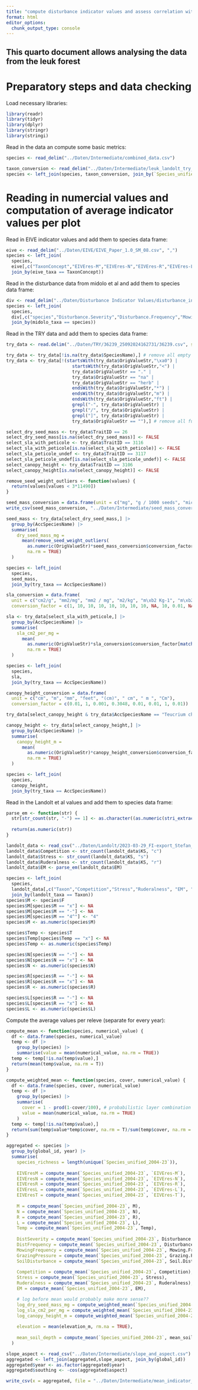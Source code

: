 ```yaml
---
title: "compute disturbance indicator values and assess correlation with existing systems"
format: html
editor_options: 
  chunk_output_type: console
---
```


## This quarto document allows analysing the data from the leuk forest

# Preparatory steps and data checking

Load necessary libraries:
```r
library(readr)
library(tidyr)
library(dplyr)
library(stringr)
library(stringi)
```

Read in the data an compute some basic metrics:
```r
species <- read_delim("../Daten/Intermediate/combined_data.csv")

taxon_conversion <- read_delim("../Daten/Intermediate/leuk_landolt_try_midolo_eive_taxon_conversion.csv")
species <- left_join(species, taxon_conversion, join_by(`Species_unified_2004-23` == infoflora_taxon))
```

# Reading in numercial values and computation of average indicator values per plot

Read in EIVE indicator values and add them to species data frame:
```r
eive <- read_delim("../Daten/EIVE/EIVE_Paper_1.0_SM_08.csv", ",")
species <- left_join(
  species, 
  eive[,c("TaxonConcept","EIVEres-M","EIVEres-N","EIVEres-R","EIVEres-L","EIVEres-T")], 
  join_by(eive_taxa == TaxonConcept))
```

Read in the disturbance data from midolo et al and add them to species data frame:
```r
div <- read_delim("../Daten/Disturbance Indicator Values/disturbance_indicator_values.csv", ",")
species <- left_join(
  species, 
  div[,c("species","Disturbance.Severity","Disturbance.Frequency","Mowing.Frequency", "Grazing.Pressure","Soil.Disturbance")], 
  join_by(midolo_taxa == species))
```

Read in the TRY data and add them to species data frame:
```r
try_data <- read.delim("../Daten/TRY/36239_25092024162731/36239.csv", sep = "\t", encoding = 'Latin-1')

try_data <- try_data[!is.na(try_data$SpeciesName),] # remove all empty rows
try_data <- try_data[!(startsWith(try_data$OrigValueStr,"\xa0") | 
                         startsWith(try_data$OrigValueStr,"<") | 
                         try_data$OrigValueStr == "." |
                         try_data$OrigValueStr == "na" |
                         try_data$OrigValueStr == "herb" |
                         endsWith(try_data$OrigValueStr,"*") |
                         endsWith(try_data$OrigValueStr,"m") |
                         endsWith(try_data$OrigValueStr,"ft") |
                         grepl("-", try_data$OrigValueStr) |
                         grepl("/", try_data$OrigValueStr) |
                         grepl("]", try_data$OrigValueStr) |
                         try_data$OrigValueStr == ""),] # remove all funky characters

select_dry_seed_mass <- try_data$TraitID == 26
select_dry_seed_mass[is.na(select_dry_seed_mass)] <- FALSE
select_sla_with_peticole <- try_data$TraitID == 3116
select_sla_with_peticole[is.na(select_sla_with_peticole)] <- FALSE
select_sla_peticole_undef <- try_data$TraitID == 3117
select_sla_peticole_undef[is.na(select_sla_peticole_undef)] <- FALSE
select_canopy_height <- try_data$TraitID == 3106
select_canopy_height[is.na(select_canopy_height)] <- FALSE

remove_seed_weight_outliers <- function(values) {
  return(values[values < 3*11490])
}

seed_mass_conversion = data.frame(unit = c("mg", "g / 1000 seeds", "micro gx10", "g ?", "mg per seed", "1/pound", "mg/100", "(mg)", "1/kg", "g", "g/1000", "mg/1000", "mg/100 seeds", "mg/seed", "g/100 seeds"), conversion_factor = c(1, 1, NA, NA, 1, NA, 1/100, 1, NA, 1000, 1, 1/1000, 1/100, 1, 10))
write_csv(seed_mass_conversion, "../Daten/Intermediate/seed_mass_conversion.csv")

seed_mass <- try_data[select_dry_seed_mass,] |> 
  group_by(AccSpeciesName) |>
  summarise(
    dry_seed_mass_mg = 
      mean(remove_seed_weight_outliers(
        as.numeric(OrigValueStr)*seed_mass_conversion$conversion_factor[match(OrigUnitStr,seed_mass_conversion$unit)]),
        na.rm = TRUE)
  )

species <- left_join(
  species, 
  seed_mass, 
  join_by(try_taxa == AccSpeciesName))

sla_conversion = data.frame(
  unit = c("cm2/g", "mm2/mg", "mm2 / mg", "m2/kg", "m\xb2 Kg-1", "m\xb2/kg", "m2 kg-1", "m2/kg leaf DM", "mm2/g", "mm2 mg-1", "mm2 g-1", "g m-2", "(m\xb2 kg-1)", "mm2*mg-1", "g/m2", "g/cm2", "mm\xb2/mg", "cm2/g (n.r.)", "mm^2/mg", "gDM m-2", "cm2 g-1", "mm2mg-1", "cm2 / g", "m2/g", "mm2  mg-1", "cm2 mg-1" ),
  conversion_factor = c(1, 10, 10, 10, 10, 10, 10, 10, NA, 10, 0.01, NA, 10, 10, NA, NA, 10, 1, 10, NA, 1, 10, 1, 10000, 10, 1000))

sla <- try_data[select_sla_with_peticole,] |> 
  group_by(AccSpeciesName) |>
  summarise(
    sla_cm2_per_mg = 
      mean(
        as.numeric(OrigValueStr)*sla_conversion$conversion_factor[match(OrigUnitStr,sla_conversion$unit)],
        na.rm = TRUE)
  )

species <- left_join(
  species, 
  sla, 
  join_by(try_taxa == AccSpeciesName))

canopy_height_conversion = data.frame(
  unit = c("cm", "m", "mm", "feet", "(cm)", " cm", " m ", "Cm"),
  conversion_factor = c(0.01, 1, 0.001, 0.3048, 0.01, 0.01, 1, 0.01))

try_data[select_canopy_height & try_data$AccSpeciesName == "Teucrium chamaedrys",]$OrigValueStr

canopy_height <- try_data[select_canopy_height,] |> 
  group_by(AccSpeciesName) |>
  summarise(
    canopy_height_m = 
      mean(
        as.numeric(OrigValueStr)*canopy_height_conversion$conversion_factor[match(OrigUnitStr,canopy_height_conversion$unit)],
        na.rm = TRUE)
  )

species <- left_join(
  species, 
  canopy_height, 
  join_by(try_taxa == AccSpeciesName))
```

Read in the Landolt et al values and add them to species data frame:
```r
parse_em <- function(str) {
  str[str_count(str, "-") == 1] <- as.character((as.numeric(stri_extract(str[str_count(str, "-") == 1], regex =  "[0-9]+")) + as.numeric(stri_extract(str[str_count(str, "-") == 1], regex =  "[0-9]+$")))/2)
  
  return(as.numeric(str))
}

landolt_data <- read_csv("../Daten/Landolt/2023-03-29_FI-export_Stefan_Widmer.csv")
landolt_data$Competition <- str_count(landolt_data$KS, "c")
landolt_data$Stress <- str_count(landolt_data$KS, "s")
landolt_data$Ruderalness <- str_count(landolt_data$KS, "r")
landolt_data$EM <- parse_em(landolt_data$EM)

species <- left_join(
  species, 
  landolt_data[,c("Taxon","Competition","Stress","Ruderalness", "EM", "F", "N", "R", "L", "T")], 
  join_by(landolt_taxa == Taxon))
species$M <- species$F
species$M[species$M == "x"] <- NA
species$M[species$M == "-"] <- NA
species$M[species$M == "4^"] <- "4"
species$M <- as.numeric(species$M)

species$Temp <- species$T
species$Temp[species$Temp == "x"] <- NA
species$Temp <- as.numeric(species$Temp)

species$N[species$N == "-"] <- NA
species$N[species$N == "x"] <- NA
species$N <- as.numeric(species$N)

species$R[species$R == "-"] <- NA
species$R[species$R == "x"] <- NA
species$R <- as.numeric(species$R)

species$L[species$R == "-"] <- NA
species$L[species$R == "x"] <- NA
species$L <- as.numeric(species$L)
```

Compute the average values per releve (separate for every year):
```r
compute_mean <- function(species, numerical_value) {
  df <- data.frame(species, numerical_value)
  temp <- df |> 
    group_by(species) |> 
    summarise(value = mean(numerical_value, na.rm = TRUE))
  temp <- temp[!is.na(temp$value),]
  return(mean(temp$value, na.rm = T))
}

compute_weighted_mean <- function(species, cover, numerical_value) {
  df <- data.frame(species, cover, numerical_value)
  temp <- df |>
    group_by(species) |>
    summarise(
      cover = 1 - prod(1-cover/100), # probabilistic layer combination as proposed by Hagen S. Fischer
      value = mean(numerical_value, na.rm = TRUE)
    )
  temp <- temp[!is.na(temp$value),]
  return(sum(temp$value*temp$cover, na.rm = T)/sum(temp$cover, na.rm = T))
}

aggregated <- species |> 
  group_by(global_id, year) |> 
  summarise(
    species_richness = length(unique(`Species_unified_2004-23`)),
    
    EIVEresM = compute_mean(`Species_unified_2004-23`, `EIVEres-M`), 
    EIVEresN = compute_mean(`Species_unified_2004-23`, `EIVEres-N`), 
    EIVEresR = compute_mean(`Species_unified_2004-23`, `EIVEres-R`), 
    EIVEresL = compute_mean(`Species_unified_2004-23`, `EIVEres-L`), 
    EIVEresT = compute_mean(`Species_unified_2004-23`, `EIVEres-T`), 
    
    M = compute_mean(`Species_unified_2004-23`, M), 
    N = compute_mean(`Species_unified_2004-23`, N), 
    R = compute_mean(`Species_unified_2004-23`, R), 
    L = compute_mean(`Species_unified_2004-23`, L), 
    Temp = compute_mean(`Species_unified_2004-23`, Temp), 
    
    DistSeverity = compute_mean(`Species_unified_2004-23`, Disturbance.Severity),
    DistFrequency = compute_mean(`Species_unified_2004-23`, Disturbance.Frequency),
    MowingFrequency = compute_mean(`Species_unified_2004-23`, Mowing.Frequency),
    GrazingPressure = compute_mean(`Species_unified_2004-23`, Grazing.Pressure),
    SoilDisturbance = compute_mean(`Species_unified_2004-23`, Soil.Disturbance),
    
    Competition = compute_mean(`Species_unified_2004-23`, Competition), 
    Stress = compute_mean(`Species_unified_2004-23`, Stress), 
    Ruderalness = compute_mean(`Species_unified_2004-23`, Ruderalness), 
    EM = compute_mean(`Species_unified_2004-23`, EM), 

    # log before mean would probably make more sense??
    log_dry_seed_mass_mg = compute_weighted_mean(`Species_unified_2004-23`, percentage200, log10(dry_seed_mass_mg)),
    log_sla_cm2_per_mg = compute_weighted_mean(`Species_unified_2004-23`, percentage200, log10(sla_cm2_per_mg)),
    log_canopy_height_m = compute_weighted_mean(`Species_unified_2004-23`, percentage200, log10(canopy_height_m)),
    
    elevation = mean(elevation_m, rm.na = TRUE),
    
    mean_soil_depth = compute_mean(`Species_unified_2004-23`, mean_soil_depth)
  )

slope_aspect <- read_csv("../Daten/Intermediate/slope_and_aspect.csv")
aggregated <- left_join(aggregated,slope_aspect, join_by(global_id))
aggregated$year <- as.factor(aggregated$year)
aggregated$southing <- -cos(aggregated$aspect)

write_csv(x = aggregated, file = "../Daten/Intermediate/mean_indicator_values.csv")
```
